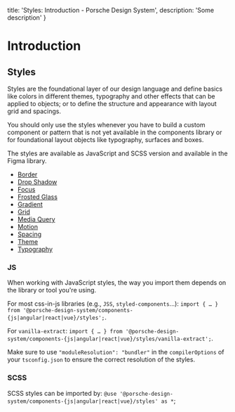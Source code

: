   title: 'Styles: Introduction - Porsche Design System',
  description: 'Some description'
}

# Introduction

## Styles

Styles are the foundational layer of our design language and define basics like colors in different themes, typography
and other effects that can be applied to objects; or to define the structure and appearance with layout grid and
spacings.

You should only use the styles whenever you have to build a custom component or pattern that is not yet available in the
components library or for foundational layout objects like typography, surfaces and boxes.

The styles are available as JavaScript and SCSS version and available in the Figma library.

- [Border](/styles/border)
- [Drop Shadow](/styles/drop-shadow)
- [Focus](/styles/focus)
- [Frosted Glass](vstyles/frosted-glass)
- [Gradient](/styles/gradient)
- [Grid](/styles/grid)
- [Media Query](/styles/media-query)
- [Motion](/styles/motion)
- [Spacing](/styles/spacing)
- [Theme](/styles/theme)
- [Typography](/styles/typography)

### JS

When working with JavaScript styles, the way you import them depends on the library or tool you're using.

For most css-in-js libraries (e.g., `JSS`, `styled-components`...):
`import { … } from '@porsche-design-system/components-{js|angular|react|vue}/styles';`.

For `vanilla-extract`:
`import { … } from '@porsche-design-system/components-{js|angular|react|vue}/styles/vanilla-extract';`.

Make sure to use `"moduleResolution": "bundler"` in the `compilerOptions` of your `tsconfig.json` to ensure the correct
resolution of the styles.

### SCSS

SCSS styles can be imported by: `@use '@porsche-design-system/components-{js|angular|react|vue}/styles' as *`;
